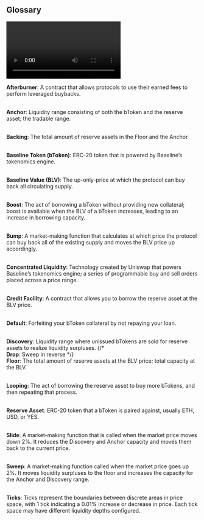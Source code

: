 ## Glossary

<video controls autoplay>
  <source src="./assets/Glossary.mp4" type="video/mp4" />
</video>

**Afterburner**: A contract that allows protocols to use their earned fees to perform leveraged buybacks.

\
**Anchor**: Liquidity range consisting of both the bToken and the reserve asset; the tradable range.

\
**Backing**: The total amount of reserve assets in the Floor and the Anchor

\
**Baseline Token (bToken)**: ERC-20 token that is powered by Baseline’s tokenomics engine.

\
**Baseline Value (BLV)**: The up-only-price at which the protocol can buy back all circulating supply.

\
**Boost**: The act of borrowing a bToken without providing new collateral; boost is available when the BLV of a bToken increases, leading to an increase in borrowing capacity.

\
**Bump**: A market-making function that calculates at which price the protocol can buy back all of the existing supply and moves the BLV price up accordingly.

\
**Concentrated Liquidity**: Technology created by Uniswap that powers Baseline’s tokenomics engine; a series of programmable buy and sell orders placed across a price range.

\
**Credit Facility**: A contract that allows you to borrow the reserve asset at the BLV price.

\
**Default**: Forfeiting your bToken collateral by not repaying your loan.

\
**Discovery**: Liquidity range where unissued bTokens are sold for reserve assets to realize liquidity surpluses.
{/*
\
 **Drop**: Sweep in reverse
*/}
\
**Floor**: The total amount of reserve assets at the BLV price; total capacity at the BLV.

\
**Looping**: The act of borrowing the reserve asset to buy more bTokens, and then repeating that process.

\
**Reserve Asset**: ERC-20 token that a bToken is paired against, usually ETH, USD, or YES.

\
**Slide**: A market-making function that is called when the market price moves down 2%. It reduces the Discovery and Anchor capacity and moves them back to the current price.

\
**Sweep**: A market-making function called when the market price goes up 2%. It moves liquidity surpluses to the floor and increases the capacity for the Anchor and Discovery range.

\
**Ticks**: Ticks represent the boundaries between discrete areas in price space, with 1 tick indicating a 0.01% increase or decrease in price. Each tick space may have different liquidity depths configured.
